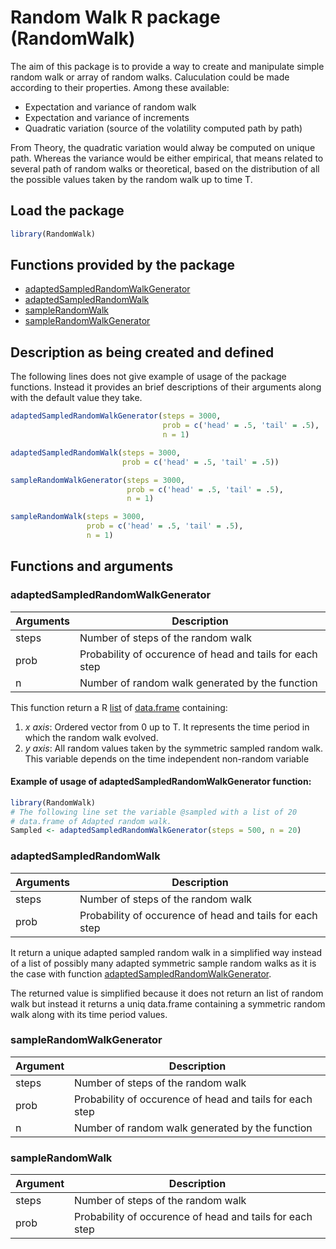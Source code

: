 # Random Walk R package (RandomWalk)

The aim of this package is to provide a way to create and manipulate simple random walk  or array of random walks. 
Caluculation could be made according to their properties. Among these available:

* Expectation and variance of random walk
* Expectation and variance of increments
* Quadratic variation (source of the volatility computed path by path)

From Theory, the quadratic variation would alway be computed on unique path. Whereas
the variance would be either empirical, that means related to several
path of random walks or theoretical, based on the distribution of all the possible
values taken by the random walk up to time T.

## Load the package

```r
library(RandomWalk)
```


## Functions provided by the package

* [adaptedSampledRandomWalkGenerator](#adaptedsampledrandomwalkgenerator)
* [adaptedSampledRandomWalk](#adaptedsampledrandomwalk)
* [sampleRandomWalk](#samplerandomwalk)
* [sampleRandomWalkGenerator](#samplerandomwalkgenerator)

## Description as being created and defined

The following lines does not give example of usage of the package functions.
Instead it provides an brief descriptions of their arguments
along with the default value they take.

```r
adaptedSampledRandomWalkGenerator(steps = 3000,
                                  prob = c('head' = .5, 'tail' = .5),
                                  n = 1)

adaptedSampledRandomWalk(steps = 3000,
                         prob = c('head' = .5, 'tail' = .5))

sampleRandomWalkGenerator(steps = 3000,
                          prob = c('head' = .5, 'tail' = .5),
                          n = 1)

sampleRandomWalk(steps = 3000,
                 prob = c('head' = .5, 'tail' = .5),
                 n = 1)
```
  

## Functions and arguments

 
### adaptedSampledRandomWalkGenerator

 | Arguments | Description |
|---|---|
| steps | Number of steps of the random walk |
| prob | Probability of occurence of head and tails for each step |
| n | Number of random walk generated by the function |

This function return a R [list](https://www.rdocumentation.org/packages/base/versions/3.4.1/topics/list)
of [data.frame](https://www.rdocumentation.org/packages/base/versions/3.4.1/topics/data.frame) containing:

1. *x axis*: Ordered vector from 0 up to T. It represents the time period in which the random walk evolved.
2. *y axis*: All random values taken by the symmetric sampled random walk. This variable depends on the time
independent non-random variable

#### Example of usage of adaptedSampledRandomWalkGenerator function:

```r
library(RandomWalk)
# The following line set the variable @sampled with a list of 20
# data.frame of Adapted random walk.
Sampled <- adaptedSampledRandomWalkGenerator(steps = 500, n = 20)
```

### adaptedSampledRandomWalk

| Arguments | Description |
|---|---|
| steps | Number of steps of the random walk |
| prob | Probability of occurence of head and tails for each step |

It return a unique adapted sampled random walk in a simplified way instead of a
list of possibly many adapted symmetric sample random walks as it is the case
with function [adaptedSampledRandomWalkGenerator][adaptedsampledrandomwalkgenerator].

The returned value is simplified because it does not return an list of random walk
but instead it returns a uniq data.frame containing a symmetric random walk along
with its time period values.

### sampleRandomWalkGenerator

| Argument | Description |
|---|---|
| steps | Number of steps of the random walk |
| prob | Probability of occurence of head and tails for each step |
| n | Number of random walk generated by the function |

### sampleRandomWalk

| Argument | Description |
|---|---|
| steps | Number of steps of the random walk |
| prob | Probability of occurence of head and tails for each step |

